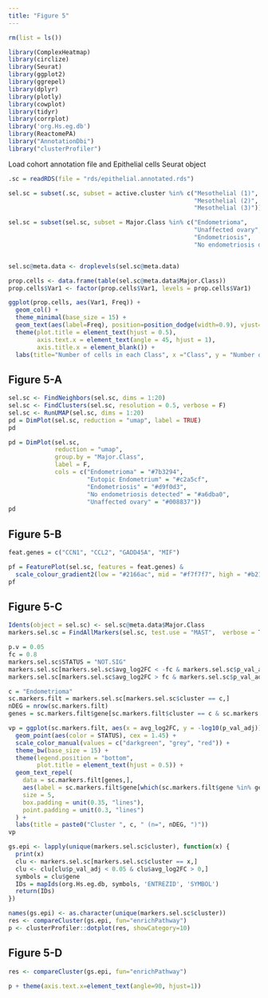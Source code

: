 ```yaml
---
title: "Figure 5"
---
```



```r
rm(list = ls())

library(ComplexHeatmap)
library(circlize)
library(Seurat)
library(ggplot2)
library(ggrepel)
library(dplyr)
library(plotly)
library(cowplot)
library(tidyr)
library(corrplot)
library('org.Hs.eg.db')
library(ReactomePA)
library("AnnotationDbi")
library("clusterProfiler")

```

Load cohort annotation file and Epithelial cells Seurat object

```r
.sc = readRDS(file = "rds/epithelial.annotated.rds")

sel.sc = subset(.sc, subset = active.cluster %in% c("Mesothelial (1)", 
                                                    "Mesothelial (2)",
                                                    "Mesothelial (3)"))

sel.sc = subset(sel.sc, subset = Major.Class %in% c("Endometrioma",
                                                    "Unaffected ovary",
                                                    "Endometriosis",
                                                    "No endometriosis detected"))


sel.sc@meta.data <- droplevels(sel.sc@meta.data)

prop.cells <- data.frame(table(sel.sc@meta.data$Major.Class))
prop.cells$Var1 <- factor(prop.cells$Var1, levels = prop.cells$Var1)

ggplot(prop.cells, aes(Var1, Freq)) +
  geom_col() +
  theme_minimal(base_size = 15) +
  geom_text(aes(label=Freq), position=position_dodge(width=0.9), vjust=-0.25) +
  theme(plot.title = element_text(hjust = 0.5),
        axis.text.x = element_text(angle = 45, hjust = 1),
        axis.title.x = element_blank()) +
  labs(title="Number of cells in each Class", x ="Class", y = "Number of Cells")

```

## Figure 5-A

``` r

sel.sc <- FindNeighbors(sel.sc, dims = 1:20)
sel.sc <- FindClusters(sel.sc, resolution = 0.5, verbose = F)
sel.sc <- RunUMAP(sel.sc, dims = 1:20)
pd = DimPlot(sel.sc, reduction = "umap", label = TRUE)
pd

pd = DimPlot(sel.sc, 
             reduction = "umap", 
             group.by = "Major.Class", 
             label = F, 
             cols = c("Endometrioma" = "#7b3294",
                      "Eutopic Endometrium" = "#c2a5cf", 
                      "Endometriosis" = "#d9f0d3", 
                      "No endometriosis detected" = "#a6dba0",
                      "Unaffected ovary" = "#008837"))
pd


```


## Figure 5-B

``` r

feat.genes = c("CCN1", "CCL2", "GADD45A", "MIF")

pf = FeaturePlot(sel.sc, features = feat.genes) &
  scale_colour_gradient2(low = "#2166ac", mid = "#f7f7f7", high = "#b2182b")
pf


```



## Figure 5-C

``` r

Idents(object = sel.sc) <- sel.sc@meta.data$Major.Class
markers.sel.sc = FindAllMarkers(sel.sc, test.use = "MAST",  verbose = TRUE)

p.v = 0.05
fc = 0.8
markers.sel.sc$STATUS = "NOT.SIG"
markers.sel.sc[markers.sel.sc$avg_log2FC < -fc & markers.sel.sc$p_val_adj < p.v, ]$STATUS = "Down"
markers.sel.sc[markers.sel.sc$avg_log2FC > fc & markers.sel.sc$p_val_adj < p.v, ]$STATUS = "Up"

c = "Endometrioma"
sc.markers.filt = markers.sel.sc[markers.sel.sc$cluster == c,]
nDEG = nrow(sc.markers.filt)
genes = sc.markers.filt$gene[sc.markers.filt$cluster == c & sc.markers.filt$STATUS != "NOT.SIG"]

vp = ggplot(sc.markers.filt, aes(x = avg_log2FC, y = -log10(p_val_adj))) +
  geom_point(aes(color = STATUS), cex = 1.45) +
  scale_color_manual(values = c("darkgreen", "grey", "red")) +
  theme_bw(base_size = 15) + 
  theme(legend.position = "bottom",
        plot.title = element_text(hjust = 0.5)) +
  geom_text_repel(
    data = sc.markers.filt[genes,],
    aes(label = sc.markers.filt$gene[which(sc.markers.filt$gene %in% genes)]),
    size = 5,
    box.padding = unit(0.35, "lines"),
    point.padding = unit(0.3, "lines")
  ) +
  labs(title = paste0("Cluster ", c, " (n=", nDEG, ")"))
vp

```


```r

gs.epi <- lapply(unique(markers.sel.sc$cluster), function(x) {
  print(x)
  clu <- markers.sel.sc[markers.sel.sc$cluster == x,]
  clu <- clu[clu$p_val_adj < 0.05 & clu$avg_log2FC > 0,]
  symbols = clu$gene
  IDs = mapIds(org.Hs.eg.db, symbols, 'ENTREZID', 'SYMBOL')
  return(IDs)
})

names(gs.epi) <- as.character(unique(markers.sel.sc$cluster))
res <- compareCluster(gs.epi, fun="enrichPathway")
p <- clusterProfiler::dotplot(res, showCategory=10)

```

## Figure 5-D

```r
res <- compareCluster(gs.epi, fun="enrichPathway")

p + theme(axis.text.x=element_text(angle=90, hjust=1))

```

